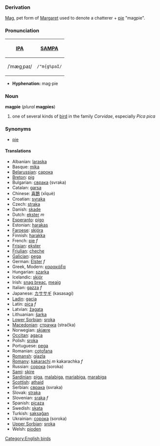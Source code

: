 === Derivation ===
[[Mag]], pet form of [[Margaret]] used to denote a chatterer + [[pie]] "magpie".

===Pronunciation===
{| border=1 cellpadding=5
! [[w:International Phonetic Alphabet|IPA]] !! [[w:SAMPA|SAMPA]]
|-
| /ˈmæɡˌpaɪ/ || <tt>/"m{g%paI/</tt>
|}

*'''Hyphenation:''' mag·pie

=== Noun ===
'''magpie''' (''plural'' '''magpies''')
# one of several kinds of [[bird]] in the family ''Corvidae'', especially ''Pica pica''

=== Synonyms ===
*[[pie]]

==== Translations ====
*Albanian: [[laraska]]
*Basque: [[mika]]
*[[Belarussian]]: [[сарока]]
*[[Breton]]: [[pig#Breton|pig]]
*Bulgarian: [[сврака]] (svraka)
*Catalan: [[garsa]]
*Chinese: [[喜鵲]] (xǐquè)
*Croatian: [[svraka]]
*Czech: [[straka]]
*Danish: [[skade]]
*Dutch: [[ekster]] ''m''
*[[Esperanto]]: [[pigo]]
*Estonian: [[harakas]]
*[[Faroese]]: [[skjóra]]
*Finnish: [[harakka]]
*French: [[pie#French|pie]] ''f''
*[[Frisian]]: [[ekster]]
*[[Friulian]]: [[cheche]]
*[[Galician]]: [[pega]]
*German: [[Elster]] ''f''
*Greek, Modern: [[καρακάξα]] '' ''
*Hungarian: [[szarka]]
*Icelandic: [[skjór]]
*Irish: [[snag breac]], [[meaig]]
*Italian: [[gazza]] ''f''
*Japanese: [[カササギ]] (kasasagi)
*[[Ladin]]: [[gacia]]
*Latin: [[pica#Latin|pica]] ''f''
*Latvian: [[žagata]]
*Lithuanian: [[šarka]]
*[[Lower Sorbian]]: [[sroka]]
*[[Macedonian]]: [[страчка]] (stračka)
*Norwegian: [[skjære]]
*[[Occitan]]: [[agaça]]
*Polish: [[sroka]] '' ''
*Portuguese: [[pega]]
*Romanian: [[coţofana]]
*[[Romansh]]: [[giazla]]
*[[Romany]]: [[kakarachi]] ''m'' kakarachka ''f''
*Russian: [[сорока]] (soroka) '' ''
*[[Sami]]: [[skire]]
*[[Sardinian]]: [[piga]], [[malabiga]], [[mariabiga]], [[marabiga]]
*[[Scottish]]: [[athaid]]
*Serbian: [[сврака]] (svraka)
*Slovak: [[straka]]
*Slovenian: [[sraka]] ''f''
*Spanish: [[picaza]] '' ''
*Swedish: [[skata]]
*Turkish: [[saksağan]]
*Ukrainian: [[сорока]] (soroka)
*[[Upper Sorbian]]: [[sroka]]
*Welsh: [[pioden]]

[[Category:English birds]]